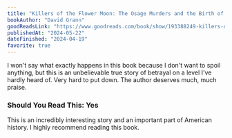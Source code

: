 ```yaml
---
title: "Killers of the Flower Moon: The Osage Murders and the Birth of the FBI"
bookAuthor: "David Grann"
goodReadsLink: "https://www.goodreads.com/book/show/193388249-killers-of-the-flower-moon"
publishedAt: "2024-05-22"
dateFinished: "2024-04-19"
favorite: true
---
```


I won't say what exactly happens in this book because I don't want to spoil anything, but this is an unbelievable true story of betrayal on a level I've hardly heard of. Very hard to put down. The author deserves much, much praise.

### Should You Read This: Yes

This is an incredibly interesting story and an important part of American history. I highly recommend reading this book.
